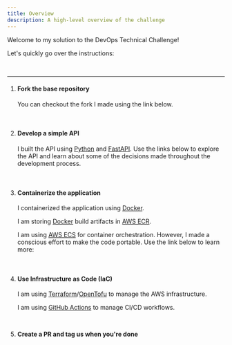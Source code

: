 ```yaml
---
title: Overview
description: A high-level overview of the challenge
---
```


Welcome to my solution to the DevOps Technical Challenge!

Let's quickly go over the instructions:

<br />

---


<Steps>

1. #### Fork the base repository

   You can checkout the fork I made using the link below.

   <LinkCard
     title="My Fork"
     description="Go to the fork containing my updates"
     href="https://github.com/ebbyl/app"
   />

   <br />

2. #### Develop a simple API

   I built the API using [Python] and [FastAPI]. Use the links below
   to explore the API and learn about some of the decisions made
   throughout the development process.

   <LinkCard
     title="The API"
     description="Go to API Overview"
     href="../../api/api/"
   />

   <br />

3. #### Containerize the application

   I containerized the application using [Docker].

   I am storing [Docker] build artifacts in [AWS ECR].

   I am using [AWS ECS] for container orchestration. However, I made
   a conscious effort to make the code portable. Use the link below
   to learn more:

   <LinkCard
     title="Portability"
     description="Learn more about the portability of the app"
     href="../../api/portability/"
   />

   <br />

4. #### Use Infrastructure as Code (IaC)

   I am using [Terraform]/[OpenTofu] to manage the AWS infrastructure.

   I am using [GitHub Actions] to manage CI/CD workflows.

   <LinkCard
     title="CI/CD"
     description="Go to the CI/CD overview for this project."
     href="../../ci/overview/"
   />

   <br />

5. **Create a PR and tag us when you're done**

   <LinkCard
     title="Code Review"
     description="Go to pull request in GitHub"
     href="https://github.com/ebbcarbon/devops_coding_challenge/pull/4"
   />

</Steps>

[Base Repository]: https://github.com/ebbcarbon/devops_coding_challenge
[Python]: https://www.python.org/
[FastAPI]: https://fastapi.tiangolo.com/
[Docker]: https://www.docker.com/
[Terraform]: https://www.terraform.io/
[OpenTofu]: https://opentofu.org/
[GitHub Actions]: https://docs.github.com/en/actions
[AWS ECR]: https://aws.amazon.com/ecr/
[AWS Lambda]: https://aws.amazon.com/lambda/
[AWS App Runner]: https://aws.amazon.com/apprunner/
[AWS ECS]: https://aws.amazon.com/ecs/
[AWS EKS]: https://aws.amazon.com/eks/
[AWS EC2]: https://aws.amazon.com/ec2/
